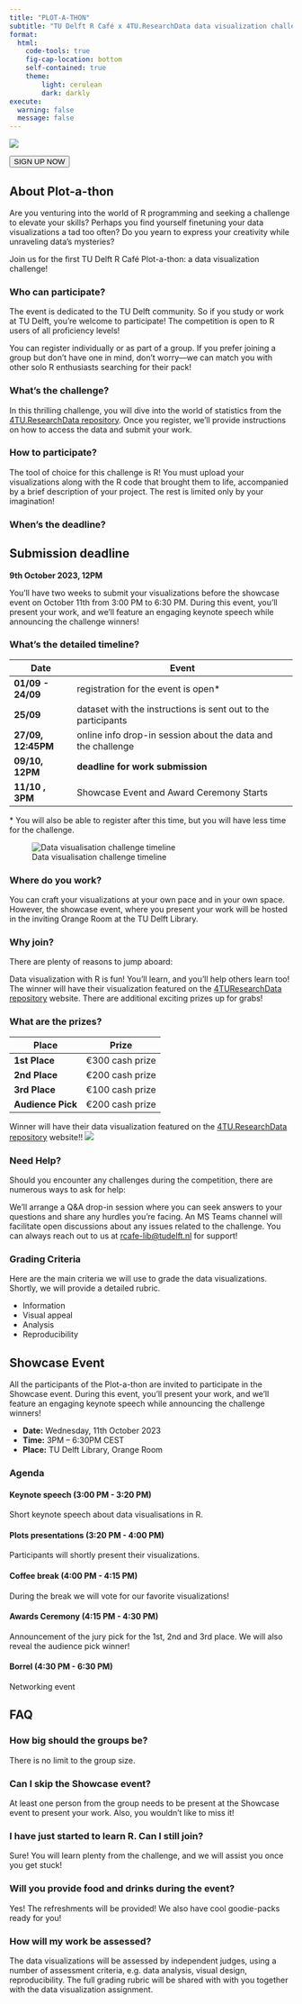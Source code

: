 ```yaml
---
title: "PLOT-A-THON"
subtitle: "TU Delft R Café x 4TU.ResearchData data visualization challenge"
format: 
  html:
    code-tools: true
    fig-cap-location: bottom
    self-contained: true
    theme: 
        light: cerulean
        dark: darkly
execute:
  warning: false
  message: false
---
```


![](img/Plot-a-thon_Eventbrite.png)

::: {.column-margin}
<a href='https://www.eventbrite.nl/e/plot-a-thon-tickets-708427334227?aff=oddtdtcreator'>
<button type="button" class="btn btn-primary btn-lg">SIGN UP NOW</button>
</a>

:::

::: {.panel-tabset}

## About Plot-a-thon 

Are you venturing into the world of R programming and seeking a challenge to elevate your skills? Perhaps you find yourself finetuning your data visualizations a tad too often? Do you yearn to express your creativity while unraveling data's mysteries?

Join us for the first TU Delft R Café Plot-a-thon: a data visualization challenge!

### Who can participate?

The event is dedicated to the TU Delft community. So if you study or work at TU Delft, you’re welcome to participate! The competition is open to R users of all proficiency levels!

You can register individually or as part of a group. If you prefer joining a group but don't have one in mind, don't worry—we can match you with other solo R enthusiasts searching for their pack!

### What’s the challenge?

In this thrilling challenge, you will dive into the world of statistics from the [4TU.ResearchData repository](https://data.4tu.nl/). Once you register, we'll provide instructions on how to access the data and submit your work.

### How to participate?

The tool of choice for this challenge is R! You must upload your visualizations along with the R code that brought them to life, accompanied by a brief description of your project. The rest is limited only by your imagination!

### When’s the deadline?

:::{.callout-note}
## Submission deadline

**9th October 2023, 12PM**

:::


You'll have two weeks to submit your visualizations before the showcase event on October 11th from 3:00 PM to 6:30 PM. During this event, you'll present your work, and we'll feature an engaging keynote speech while announcing the challenge winners!

### What's the detailed timeline?


| Date                      |    Event                                                                                    |
|---------------------------|---------------------------------------------------------------------------------------------|
| **01/09 - 24/09**         | registration for the event is open*                                                         |
| **25/09**                 | dataset with the instructions is sent out to the participants                               |
| **27/09, 12:45PM**        | online info drop-in session  about the data and the challenge                               |
| **09/10, 12PM**           | **deadline for work submission**                                                            |
| **11/10 , 3PM**           | Showcase Event and Award Ceremony Starts                                                    |


\* You will also be able to register after this time, but you will have less time for the challenge.

::: {.column-margin}
![Data visualisation challenge timeline](img/plot-a-thon_timeline.png)                                                
:::


### Where do you work?

You can craft your visualizations at your own pace and in your own space. However, the showcase event, where you present your work will be hosted in the inviting Orange Room at the TU Delft Library.

### Why join?

There are plenty of reasons to jump aboard:

Data visualization with R is fun!
You’ll learn, and you’ll help others learn too!
The winner will have their visualization featured on the [4TUResearchData repository](https://data.4tu.nl/) website.
There are additional exciting prizes up for grabs!

### What are the prizes?

| Place           | Prize          |
|-----------------|----------------|
|**1st Place**    | €300 cash prize| 
|**2nd Place**    | €200 cash prize|
|**3rd Place**    | €100 cash prize|
|**Audience Pick**| €200 cash prize|


::: {.column-margin}

:::{.callout-note}
Winner will have their data visualization featured on the [4TU.ResearchData repository](https://data.4tu.nl/) website!!
![](img/4tu.png)                                                

:::

:::


### Need Help?

Should you encounter any challenges during the competition, there are numerous ways to ask for help:

We'll arrange a Q&A drop-in session where you can seek answers to your questions and share any hurdles you're facing.
An MS Teams channel will facilitate open discussions about any issues related to the challenge.
You can always reach out to us at [rcafe-lib@tudelft.nl](mailto: rcafe-lib@tudelft.nl) for support!

### Grading Criteria 

Here are the main criteria we will use to grade the data visualizations. Shortly, we will provide a detailed rubric.
 
 - Information
 - Visual appeal
 - Analysis
 - Reproducibility

## Showcase Event 

All the participants of the Plot-a-thon are invited to participate in the Showcase event. During this event, you'll present your work, and we'll feature an engaging keynote speech while announcing the challenge winners!

- **Date:** Wednesday, 11th October 2023
- **Time:** 3PM – 6:30PM CEST
- **Place:** TU Delft Library, Orange Room

### Agenda

#### Keynote speech (3:00 PM - 3:20 PM)

Short keynote speech about data visualisations in R.

#### Plots presentations (3:20 PM - 4:00 PM)

Participants will shortly present their visualizations.

#### Coffee break (4:00 PM - 4:15 PM)

During the break we will vote for our favorite visualizations!

#### Awards Ceremony (4:15 PM - 4:30 PM)

Announcement of the jury pick for the 1st, 2nd and 3rd place. We will also reveal the audience pick winner!


#### Borrel (4:30 PM - 6:30 PM)

Networking event

## FAQ

### How big should the groups be?

There is no limit to the group size.

### Can I skip the Showcase event?

At least one person from the group needs to be present at the Showcase event to present your work. Also, you wouldn't like to miss it!

### I have just started to learn R. Can I still join?

Sure! You will learn plenty from the challenge, and we will assist you once you get stuck!

### Will you provide food and drinks during the event?

Yes! The refreshments will be provided! We also have cool goodie-packs ready for you!

### How will my work be assessed?

The data visualizations will be assessed by independent judges, using a number of assessment criteria, e.g. data analysis, visual design, reproducibility. The full grading rubric will be shared with with you together with the data visualization assignment.

:::